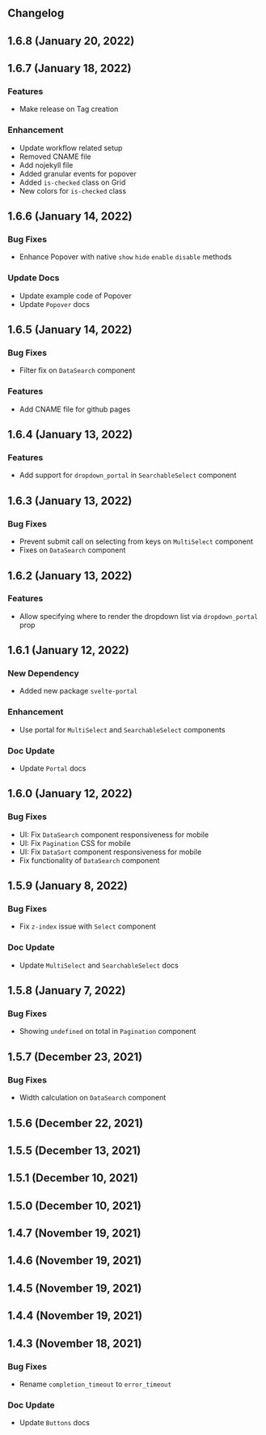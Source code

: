 


<Version />

<Meta
  title="Changelog"
/>

## Changelog

## 1.6.8  (January 20, 2022)

## 1.6.7  (January 18, 2022)
### Features
- Make release on Tag creation

### Enhancement
- Update workflow related setup
- Removed CNAME file
- Add nojekyll file
- Added granular events for popover
- Added `is-checked` class on Grid
- New colors for `is-checked` class

## 1.6.6  (January 14, 2022)


### Bug Fixes
- Enhance Popover with native `show` `hide` `enable` `disable` methods
### Update Docs 
- Update example code of Popover
- Update `Popover` docs

## 1.6.5  (January 14, 2022)

### Bug Fixes
- Filter fix on `DataSearch` component
### Features
- Add CNAME file for github pages

## 1.6.4  (January 13, 2022)


### Features
- Add support for `dropdown_portal` in `SearchableSelect` component
## 1.6.3  (January 13, 2022)

### Bug Fixes
- Prevent submit call on selecting from keys on `MultiSelect` component
- Fixes on `DataSearch` component

## 1.6.2  (January 13, 2022)


### Features
- Allow specifying where to render the dropdown list via `dropdown_portal` prop

## 1.6.1  (January 12, 2022)


### New Dependency
- Added new package `svelte-portal`
### Enhancement
- Use portal for `MultiSelect` and `SearchableSelect` components
### Doc Update
- Update `Portal` docs

## 1.6.0  (January 12, 2022)


### Bug Fixes
- UI: Fix `DataSearch` component responsiveness for mobile
- UI: Fix `Pagination` CSS for mobile
- UI: Fix `DataSort` component responsiveness for mobile
- Fix functionality of `DataSearch` component

## 1.5.9  (January 8, 2022)


### Bug Fixes
- Fix `z-index` issue with `Select` component
### Doc Update
- Update `MultiSelect` and `SearchableSelect` docs

## 1.5.8  (January 7, 2022)


### Bug Fixes
- Showing `undefined` on total in `Pagination` component

## 1.5.7  (December 23, 2021)

### Bug Fixes
- Width calculation on `DataSearch` component

## 1.5.6  (December 22, 2021)


## 1.5.5  (December 13, 2021)


## 1.5.1  (December 10, 2021)


## 1.5.0  (December 10, 2021)


## 1.4.7  (November 19, 2021)


## 1.4.6  (November 19, 2021)


## 1.4.5  (November 19, 2021)


## 1.4.4  (November 19, 2021)


## 1.4.3  (November 18, 2021)
### Bug Fixes
- Rename `completion_timeout` to `error_timeout`
### Doc Update
- Update `Buttons` docs